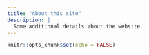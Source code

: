 ```yaml
---
title: "About this site"
description: |
  Some additional details about the website.
---
```


```r
knitr::opts_chunk$set(echo = FALSE)
```

